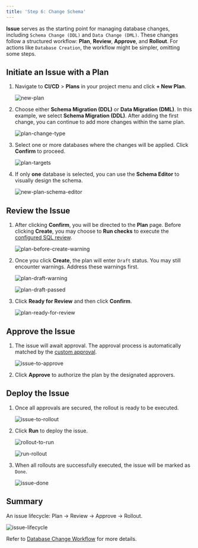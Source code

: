 ```yaml
---
title: 'Step 6: Change Schema'
---
```


**Issue** serves as the starting point for managing database changes, including `Schema Change (DDL)` and `Data Change (DML)`. These changes follow a structured workflow: **Plan**, **Review**, **Approve**, and **Rollout**. For actions like `Database Creation`, the workflow might be simpler, omitting some steps.

## Initiate an Issue with a Plan

1. Navigate to **CI/CD** > **Plans** in your project menu and click **+ New Plan**.

    ![new-plan](/content/docs/change-database/plan/bb-new-plan.webp)

1. Choose either **Schema Migration (DDL)** or **Data Migration (DML)**. In this example, we select **Schema Migration (DDL)**. After adding the first change, you can continue to add more changes within the same plan.

    ![plan-change-type](/content/docs/change-database/plan/bb-plan-change-type.webp)

1. Select one or more databases where the changes will be applied. Click **Confirm** to proceed.

    ![plan-targets](/content/docs/change-database/plan/bb-plan-targets.webp)

1. If only **one** database is selected, you can use the **Schema Editor** to visually design the schema.

    ![new-plan-schema-editor](/content/docs/change-database/schema-editor/bb-new-plan-schema-editor.webp)

## Review the Issue

1. After clicking **Confirm**, you will be directed to the **Plan** page. Before clicking **Create**, you may choose to **Run checks** to execute the [configured SQL review](/sql-review/overview).

    ![plan-before-create-warning](/content/docs/get-started/step-by-step/change-schema/bb-plan-before-create-warning.webp)

1. Once you click **Create**, the plan will enter `Draft` status. You may still encounter warnings. Address these warnings first.

    ![plan-draft-warning](/content/docs/get-started/step-by-step/change-schema/bb-plan-draft-warning.webp)

    ![plan-draft-passed](/content/docs/get-started/step-by-step/change-schema/bb-plan-draft-passed.webp)

1. Click **Ready for Review** and then click **Confirm**.

    ![plan-ready-for-review](/content/docs/get-started/step-by-step/change-schema/bb-plan-ready-for-review.webp)

## Approve the Issue

1. The issue will await approval. The approval process is automatically matched by the [custom approval](/administration/custom-approval).

    ![issue-to-approve](/content/docs/get-started/step-by-step/change-schema/bb-issue-to-approve.webp)

1. Click **Approve** to authorize the plan by the designated approvers.

## Deploy the Issue

1. Once all approvals are secured, the rollout is ready to be executed.

    ![issue-to-rollout](/content/docs/get-started/step-by-step/change-schema/bb-issue-to-rollout.webp)

1. Click **Run** to deploy the issue.

    ![rollout-to-run](/content/docs/get-started/step-by-step/change-schema/bb-rollout-to-run.webp)

    ![run-rollout](/content/docs/get-started/step-by-step/change-schema/bb-run-rollout.webp)

1. When all rollouts are successfully executed, the issue will be marked as `Done`.

    ![issue-done](/content/docs/get-started/step-by-step/change-schema/bb-issue-done.webp)

## Summary

An issue lifecycle: Plan -> Review -> Approve -> Rollout.

![issue-lifecycle](/content/docs/get-started/step-by-step/change-schema/issue-lifecycle.webp)

Refer to [Database Change Workflow](/change-database/change-workflow/) for more details.
